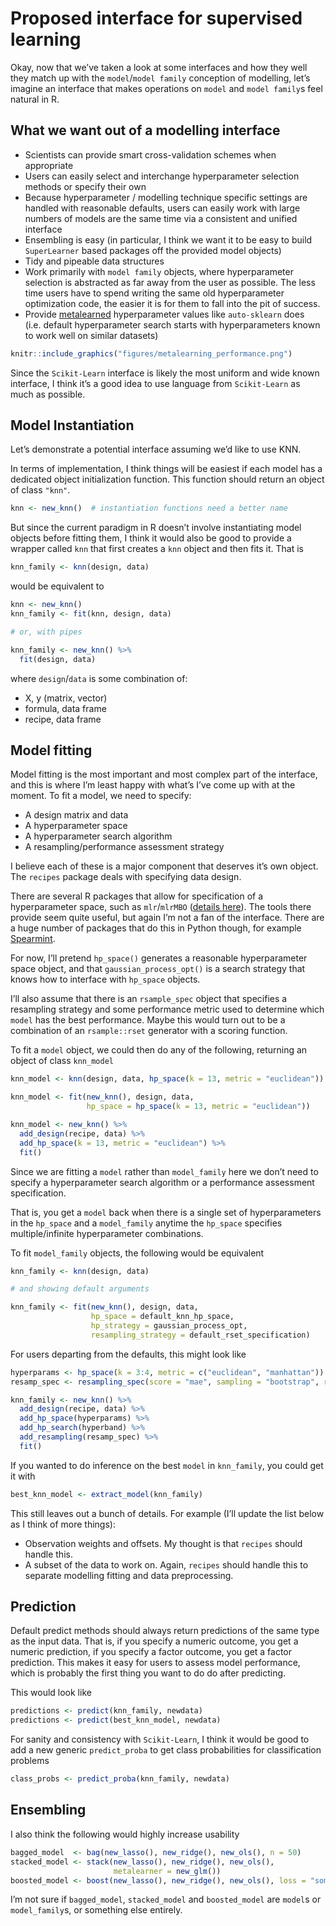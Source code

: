 # Proposed interface for supervised learning

Okay, now that we've taken a look at some interfaces and how they well they match up with the `model`/`model family` conception of modelling, let's imagine an interface that makes operations on `model` and `model family`s feel natural in R.

## What we want out of a modelling interface

- Scientists can provide smart cross-validation schemes when appropriate
- Users can easily select and interchange hyperparameter selection methods or specify their own
- Because hyperparameter / modelling technique specific settings are handled with reasonable defaults, users can easily work with large numbers of models are the same time via a consistent and unified interface
- Ensembling is easy (in particular, I think we want it to be easy to build `SuperLearner` based packages off the provided model objects)
- Tidy and pipeable data structures
- Work primarily with `model family` objects, where hyperparameter selection is abstracted as far away from the user as possible. The less time users have to spend writing the same old hyperparameter optimization code, the easier it is for them to fall into the pit of success.
- Provide [metalearned](https://papers.nips.cc/paper/5872-efficient-and-robust-automated-machine-learning.pdf) hyperparameter values like `auto-sklearn` does (i.e. default hyperparameter search starts with hyperparameters known to work well on similar datasets)

```r
knitr::include_graphics("figures/metalearning_performance.png")
```

Since the `Scikit-Learn` interface is likely the most uniform and wide known interface, I think it's a good idea to use language from `Scikit-Learn` as much as possible.


## Model Instantiation

Let's demonstrate a potential interface assuming we'd like to use KNN.

In terms of implementation, I think things will be easiest if each model has a dedicated object initialization function. This function should return an object of class `"knn"`.

```r
knn <- new_knn()  # instantiation functions need a better name
```

But since the current paradigm in R doesn't involve instantiating model objects before fitting them, I think it would also be good to provide a wrapper called `knn` that first creates a `knn` object and then fits it. That is

```r
knn_family <- knn(design, data)
```

would be equivalent to 

```r
knn <- new_knn()
knn_family <- fit(knn, design, data)

# or, with pipes

knn_family <- new_knn() %>% 
  fit(design, data)
```

where `design`/`data` is some combination of:

- X, y (matrix, vector)
- formula, data frame
- recipe, data frame

## Model fitting

Model fitting is the most important and most complex part of the interface, and this is where I'm least happy with what's I've come up with at the moment. To fit a model, we need to specify:

- A design matrix and data
- A hyperparameter space
- A hyperparameter search algorithm
- A resampling/performance assessment strategy

I believe each of these is a major component that deserves it's own object. The `recipes` package deals with specifying data design.

There are several R packages that allow for specification of a hyperparameter space, such as `mlr`/`mlrMBO` ([details here](https://arxiv.org/pdf/1703.03373.pdf)). The tools there provide seem quite useful, but again I'm not a fan of the interface. There are a huge number of packages that do this in Python though, for example [Spearmint](https://github.com/HIPS/Spearmint).

For now, I'll pretend `hp_space()` generates a reasonable hyperparameter space object, and that `gaussian_process_opt()` is a search strategy that knows how to interface with `hp_space` objects.

I'll also assume that there is an `rsample_spec` object that specifies a resampling strategy and some performance metric used to determine which `model` has the best performance. Maybe this would turn out to be a combination of an `rsample::rset` generator with a scoring function.

To fit a `model` object, we could then do any of the following, returning an object of class `knn_model` 

```r
knn_model <- knn(design, data, hp_space(k = 13, metric = "euclidean"))

knn_model <- fit(new_knn(), design, data,
                 hp_space = hp_space(k = 13, metric = "euclidean"))

knn_model <- new_knn() %>% 
  add_design(recipe, data) %>% 
  add_hp_space(k = 13, metric = "euclidean") %>% 
  fit()
```

Since we are fitting a `model` rather than `model_family` here we don't need to specify a hyperparameter search algorithm or a performance assessment specification.

That is, you get a `model` back when there is a single set of hyperparameters in the `hp_space` and a `model_family` anytime the `hp_space` specifies multiple/infinite hyperparameter combinations.

To fit `model_family` objects, the following would be equivalent

```r
knn_family <- knn(design, data)

# and showing default arguments

knn_family <- fit(new_knn(), design, data,
                  hp_space = default_knn_hp_space,
                  hp_strategy = gaussian_process_opt,
                  resampling_strategy = default_rset_specification)
```

For users departing from the defaults, this might look like

```r
hyperparams <- hp_space(k = 3:4, metric = c("euclidean", "manhattan"))
resamp_spec <- resampling_spec(score = "mae", sampling = "bootstrap", reps = 10)

knn_family <- new_knn() %>% 
  add_design(recipe, data) %>% 
  add_hp_space(hyperparams) %>% 
  add_hp_search(hyperband) %>% 
  add_resampling(resamp_spec) %>% 
  fit()
```

If you wanted to do inference on the best `model` in `knn_family`, you could get it with

```r
best_knn_model <- extract_model(knn_family)
```


This still leaves out a bunch of details. For example (I'll update the list below as I think of more things):

- Observation weights and offsets. My thought is that `recipes` should handle this.
- A subset of the data to work on. Again, `recipes` should handle this to separate modelling fitting and data preprocessing.

## Prediction

Default predict methods should always return predictions of the same type as the input data. That is, if you specify a numeric outcome, you get a numeric prediction, if you specify a factor outcome, you get a factor prediction. This makes it easy for users to assess model performance, which is probably the first thing you want to do do after predicting.

This would look like

```r
predictions <- predict(knn_family, newdata)
predictions <- predict(best_knn_model, newdata)
```

For sanity and consistency with `Scikit-Learn`, I think it would be good to add a new generic `predict_proba` to get class probabilities for classification problems

```r
class_probs <- predict_proba(knn_family, newdata)
```

## Ensembling 

I also think the following would highly increase usability

```r
bagged_model  <- bag(new_lasso(), new_ridge(), new_ols(), n = 50)
stacked_model <- stack(new_lasso(), new_ridge(), new_ols(),
                       metalearner = new_glm())
boosted_model <- boost(new_lasso(), new_ridge(), new_ols(), loss = "some_loss")
```

I'm not sure if `bagged_model`, `stacked_model` and `boosted_model` are `model`s or `model_family`s, or something else entirely.
